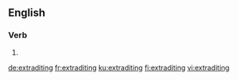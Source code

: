 ==English==

===Verb===
{{head|en|present participle}}

# {{present participle of|extradite|lang=en|nocat=1}}

[[de:extraditing]]
[[fr:extraditing]]
[[ku:extraditing]]
[[fi:extraditing]]
[[vi:extraditing]]